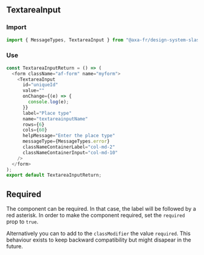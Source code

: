 
<Meta of={TextareaInputStories} />

## TextareaInput

### Import

```javascript
import { MessageTypes, TextareaInput } from "@axa-fr/design-system-slash-react";
```

### Use

```javascript
const TextareaInputReturn = () => (
  <form className="af-form" name="myform">
    <TextareaInput
      id="uniqueId"
      value=""
      onChange={(e) => {
        console.log(e);
      }}
      label="Place type"
      name="textareainputName"
      rows={6}
      cols={60}
      helpMessage="Enter the place type"
      messageType={MessageTypes.error}
      classNameContainerLabel="col-md-2"
      classNameContainerInput="col-md-10"
    />
  </form>
);
export default TextareaInputReturn;
```

<Canvas of={TextareaInputStories.TextareaInputStory} />
<Controls of={TextareaInputStories.TextareaInputStory} />

## Required

The component can be required. In that case, the label will be followed by a red asterisk. In order to make the component required, set the `required` prop to `true`.

Alternatively you can to add to the `classModifier` the value `required`. This behaviour exists to keep backward compatibility but might disapear in the future.

